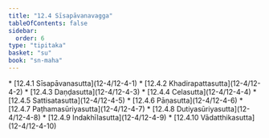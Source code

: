 ```yaml
---
title: "12.4 Sīsapāvanavagga"
tableOfContents: false
sidebar:
  order: 6
type: "tipitaka"
basket: "su"
book: "sn-maha"
---
```



<DynamicBreadcrumb />



<TableOfContents book="sn-maha" section="12.4">
* [12.4.1 Sīsapāvanasutta](12-4/12-4-1)
* [12.4.2 Khadirapattasutta](12-4/12-4-2)
* [12.4.3 Daṇḍasutta](12-4/12-4-3)
* [12.4.4 Celasutta](12-4/12-4-4)
* [12.4.5 Sattisatasutta](12-4/12-4-5)
* [12.4.6 Pāṇasutta](12-4/12-4-6)
* [12.4.7 Paṭhamasūriyasutta](12-4/12-4-7)
* [12.4.8 Dutiyasūriyasutta](12-4/12-4-8)
* [12.4.9 Indakhīlasutta](12-4/12-4-9)
* [12.4.10 Vādatthikasutta](12-4/12-4-10)
</TableOfContents>